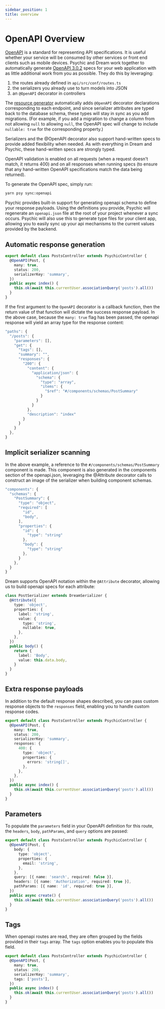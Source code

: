```yaml
---
sidebar_position: 1
title: overview
---
```


# OpenAPI Overview

[OpenAPI](https://spec.openapis.org/oas/v3.0.2.html) is a standard for representing API specifications. It is useful whether your service will be consumed by other services or front end clients such as mobile devices. Psychic and Dream work together to automatically generate [OpenAPI 3.0.2](https://spec.openapis.org/oas/v3.0.2.html) specs for your web application with as little additional work from you as possible. They do this by leveraging:

1. the routes already defined in `api/src/conf/routes.ts`
1. the serializers you already use to turn models into JSON
1. an `@OpenAPI` decorator in controllers

The [resource generator](../cli/generators) automatically adds `@OpenAPI` decorator declarations corresponding to each endpoint, and since serializer attributes are typed back to the database schema, these types will stay in sync as you add migrations. (For example, if you add a migration to change a column from not allowing `null` to allowing `null`, the OpenAPI spec will change to include `nullable: true` for the corresponding property.)

Serializers and the @OpenAPI decorator also support hand-written specs to provide added flexibility when needed. As with everything in Dream and Psychic, these hand-written specs are strongly typed.

OpenAPI validation is enabled on all requests (when a request doesn't match, it returns 400) and on all responses when running specs (to ensure that any hand-written OpenAPI specifications match the data being returned).

To generate the OpenAPI spec, simply run:

```bash
yarn psy sync:openapi
```

Psychic provides built-in support for generating openapi schema to define your response payloads. Using the definitions you provide, Psychic will regenerate an `openapi.json` file at the root of your project whenever a sync occurs. Psychic will also use this to generate type files for your client app, allowing you to easily sync up your api mechanisms to the current values provided by the backend.

## Automatic response generation

```ts
export default class PostsController extends PsychicController {
  @OpenAPI(Post, {
    many: true,
    status: 200,
    serializerKey: 'summary',
  })
  public async index() {
    this.ok(await this.currentUser.associationQuery('posts').all())
  }
}
```

If the first argument to the `OpenAPI` decorator is a callback function, then the return value of that function will dictate the success response payload. In the above case, because the `many: true` flag has been passed, the openapi response will yield an array type for the response content:

```js
"paths": {
  "/posts": {
    "parameters": [],
    "get": {
      "tags": [],
      "summary": "",
      "responses": {
        "200": {
          "content": {
            "application/json": {
              "schema": {
                "type": "array",
                "items": {
                  "$ref": "#/components/schemas/PostSummary"
                }
              }
            }
          },
          "description": "index"
        }
      }
    }
  },
}
```

## Implicit serializer scanning

In the above example, a reference to the `#/components/schemas/PostSummary` component is made. This component is also generated in the components section of the openapi.json, leveraging the @Attribute decorator calls to construct an image of the serializer when building component schemas.

```js
"components": {
  "schemas": {
    "PostSummary": {
      "type": "object",
      "required": [
        "id",
        "body",
      ],
      "properties": {
        "id": {
          "type": "string"
        },
        "body": {
          "type": "string"
        },
      }
    },
  }
}
```

Dream supports OpenAPI notation within the `@Attribute` decorator, allowing us to build openapi specs for each attribute:

```ts
class PostSerializer extends DreamSerializer {
  @Attribute({
    type: 'object',
    properties: {
      label: 'string',
      value: {
        type: 'string',
        nullable: true,
      },
    },
  })
  public body() {
    return {
      label: 'Body',
      value: this.data.body,
    }
  }
}
```

## Extra response payloads

In addition to the default response shapes described, you can pass custom response objects to the `responses` field, enabling you to handle custom response codes.

```ts
export default class PostsController extends PsychicController {
  @OpenAPI(Post, {
    many: true,
    status: 200,
    serializerKey: 'summary',
    responses: {
      400: {
        type: 'object',
        properties: {
          errors: 'string[]',
        },
      },
    },
  })
  public async index() {
    this.ok(await this.currentUser.associationQuery('posts').all())
  }
}
```

## Parameters

To populate the `parameters` field in your OpenAPI definition for this route, the `headers`, `body`, `pathParams`, and `query` options are passed:

```ts
export default class PostsController extends PsychicController {
  @OpenAPI(Post, {
    body: {
      type: 'object',
      properties: {
        email: 'string',
      },
    },
    query: [{ name: 'search', required: false }],
    headers: [{ name: 'Authorization', required: true }],
    pathParams: [{ name: 'id', required: true }],
  })
  public async create() {
    this.ok(await this.currentUser.associationQuery('posts').all())
  }
}
```

## Tags

When openapi routes are read, they are often grouped by the fields provided in their `tags` array. The `tags` option enables you to populate this field.

```ts
export default class PostsController extends PsychicController {
  @OpenAPI(Post, {
    many: true,
    status: 200,
    serializerKey: 'summary',
    tags: ['posts'],
  })
  public async index() {
    this.ok(await this.currentUser.associationQuery('posts').all())
  }
}
```
